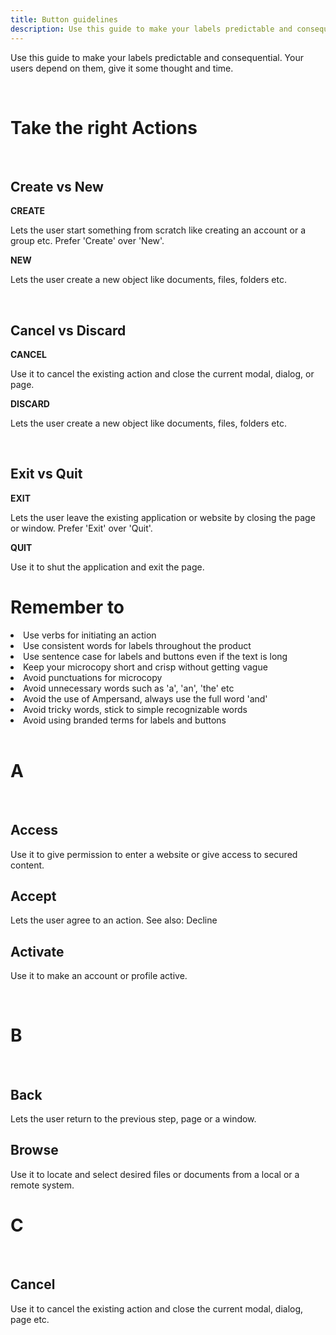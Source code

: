 ```yaml
---
title: Button guidelines
description: Use this guide to make your labels predictable and consequential. Your users depend on them, give it some thought and time.
---
```


Use this guide to make your labels predictable and consequential. Your users depend on them, give it some thought and time.

<TabsWrapper>
<Tab label="Confusing buttons">
<div>
<br/>  

# Take the right Actions   

<br/>  

## Create vs New  

**CREATE**  

Lets the user start something from scratch like creating an account or a group etc. Prefer 'Create' over 'New'.

**NEW**  

Lets the user create a new object like documents, files, folders etc.  

<br/>

## Cancel vs Discard  

**CANCEL** 

Use it to cancel the existing action and close the current modal, dialog, or page.

**DISCARD**  

Lets the user create a new object like documents, files, folders etc.

<br/>  

## Exit vs Quit  

**EXIT**  

Lets the user leave the existing application or website by closing the page or window. Prefer 'Exit' over 'Quit'.

**QUIT**  

Use it to shut the application and exit the page.
<br/>

# Remember to
<li>Use verbs for initiating an action</li>
<li>Use consistent words for labels throughout the product</li>
<li>Use sentence case for labels and buttons even if the text is long</li>
<li>Keep your microcopy short and crisp without getting vague</li>
<li>Avoid punctuations for microcopy</li>
<li>Avoid unnecessary words such as 'a', 'an', 'the' etc</li>
<li>Avoid the use of Ampersand, always use the full word 'and'</li>
<li>Avoid tricky words, stick to simple recognizable words</li>
<li>Avoid using branded terms for labels and buttons</li>
</div>
</Tab>

<Tab label="Button glossary">
<div>
<br/>

# A  

<br/>

## Access
Use it to give permission to enter a website or give access to secured content.

## Accept
Lets the user agree to an action. See also: Decline

## Activate
Use it to make an account or profile active.

<br/>

# B

<br/>

## Back
Lets the user return to the previous step, page or a window.

## Browse
Use it to locate and select desired files or documents from a local or a remote system.
<br/>

# C

<br/>

## Cancel
Use it to cancel the existing action and close the current modal, dialog, page etc.
</div>
</Tab>
</TabsWrapper>